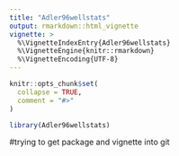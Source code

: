```yaml
---
title: "Adler96wellstats"
output: rmarkdown::html_vignette
vignette: >
  %\VignetteIndexEntry{Adler96wellstats}
  %\VignetteEngine{knitr::rmarkdown}
  %\VignetteEncoding{UTF-8}
---
```


```r
knitr::opts_chunk$set(
  collapse = TRUE,
  comment = "#>"
)
```

```r
library(Adler96wellstats)
```

#trying to get package and vignette into git
